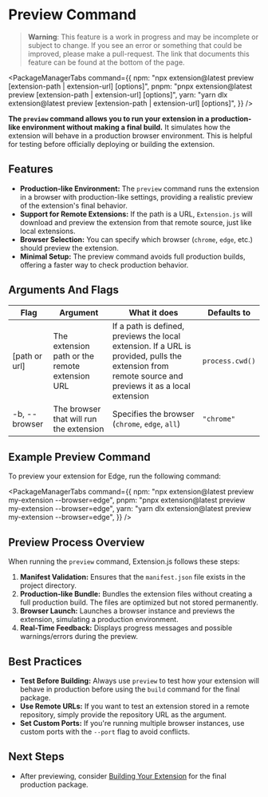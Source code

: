 
<AvatarImage icon="extension" />

# Preview Command

> **Warning**: This feature is a work in progress and may be incomplete or subject to change. If you see an error or something that could be improved, please make a pull-request. The link that documents this feature can be found at the bottom of the page.

<PackageManagerTabs
  command={{
    npm: "npx extension@latest preview [extension-path | extension-url] [options]",
    pnpm: "pnpx extension@latest preview [extension-path | extension-url] [options]",
    yarn: "yarn dlx extension@latest preview [extension-path | extension-url] [options]",
  }}
/>

**The `preview` command allows you to run your extension in a production-like environment without making a final build.** It simulates how the extension will behave in a production browser environment. This is helpful for testing before officially deploying or building the extension.

## Features

- **Production-like Environment:** The `preview` command runs the extension in a browser with production-like settings, providing a realistic preview of the extension's final behavior.
- **Support for Remote Extensions:** If the path is a URL, `Extension.js` will download and preview the extension from that remote source, just like local extensions.
- **Browser Selection:** You can specify which browser (`chrome`, `edge`, etc.) should preview the extension.
- **Minimal Setup:** The preview command avoids full production builds, offering a faster way to check production behavior.

## Arguments And Flags

| Flag          | Argument                                       | What it does                                                                                                                                          | Defaults to     |
| ------------- | ---------------------------------------------- | ----------------------------------------------------------------------------------------------------------------------------------------------------- | --------------- |
| [path or url] | The extension path or the remote extension URL | If a path is defined, previews the local extension. If a URL is provided, pulls the extension from remote source and previews it as a local extension | `process.cwd()` |
| -b, --browser | The browser that will run the extension        | Specifies the browser (`chrome`, `edge`, `all`)                                                                                                       | `"chrome"`      |

## Example Preview Command

To preview your extension for Edge, run the following command:

<PackageManagerTabs
  command={{
    npm: "npx extension@latest preview my-extension --browser=edge",
    pnpm: "pnpx extension@latest preview my-extension --browser=edge",
    yarn: "yarn dlx extension@latest preview my-extension --browser=edge",
  }}
/>

## Preview Process Overview

When running the `preview` command, Extension.js follows these steps:

1. **Manifest Validation:** Ensures that the `manifest.json` file exists in the project directory.
2. **Production-like Bundle:** Bundles the extension files without creating a full production build. The files are optimized but not stored permanently.
3. **Browser Launch:** Launches a browser instance and previews the extension, simulating a production environment.
4. **Real-Time Feedback:** Displays progress messages and possible warnings/errors during the preview.

## Best Practices

- **Test Before Building:** Always use `preview` to test how your extension will behave in production before using the `build` command for the final package.
- **Use Remote URLs:** If you want to test an extension stored in a remote repository, simply provide the repository URL as the argument.
- **Set Custom Ports:** If you're running multiple browser instances, use custom ports with the `--port` flag to avoid conflicts.

## Next Steps

- After previewing, consider [Building Your Extension](./build.mdx) for the final production package.
